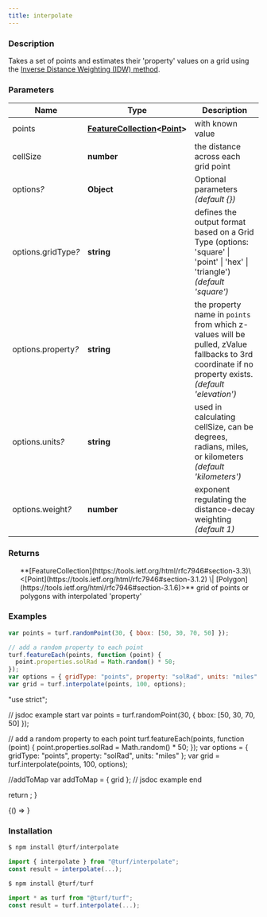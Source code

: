 ```yaml
---
title: interpolate
---
```



### Description

Takes a set of points and estimates their 'property' values on a grid using the [Inverse Distance Weighting (IDW) method](https://en.wikipedia.org/wiki/Inverse_distance_weighting).

### Parameters

| Name                     | Type                                                                                                                                  | Description                                                                                                                                         |
| ------------------------ | ------------------------------------------------------------------------------------------------------------------------------------- | --------------------------------------------------------------------------------------------------------------------------------------------------- |
| points                   | **[FeatureCollection](https://tools.ietf.org/html/rfc7946#section-3.3)\<[Point](https://tools.ietf.org/html/rfc7946#section-3.1.2)>** | with known value                                                                                                                                    |
| cellSize                 | **number**                                                                                                                            | the distance across each grid point                                                                                                                 |
| options<i>?</i>          | **Object**                                                                                                                            | Optional parameters _(default \{})_                                                                                                                 |
| options.gridType<i>?</i> | **string**                                                                                                                            | defines the output format based on a Grid Type (options: 'square' \| 'point' \| 'hex' \| 'triangle') _(default 'square')_                           |
| options.property<i>?</i> | **string**                                                                                                                            | the property name in `points` from which z-values will be pulled, zValue fallbacks to 3rd coordinate if no property exists. _(default 'elevation')_ |
| options.units<i>?</i>    | **string**                                                                                                                            | used in calculating cellSize, can be degrees, radians, miles, or kilometers _(default 'kilometers')_                                                |
| options.weight<i>?</i>   | **number**                                                                                                                            | exponent regulating the distance-decay weighting _(default 1)_                                                                                      |

### Returns

<ul>
  **[FeatureCollection](https://tools.ietf.org/html/rfc7946#section-3.3)\<[Point](https://tools.ietf.org/html/rfc7946#section-3.1.2) \| [Polygon](https://tools.ietf.org/html/rfc7946#section-3.1.6)>** grid of points or polygons with interpolated 'property'

</ul>

### Examples

```javascript
var points = turf.randomPoint(30, { bbox: [50, 30, 70, 50] });

// add a random property to each point
turf.featureEach(points, function (point) {
  point.properties.solRad = Math.random() * 50;
});
var options = { gridType: "points", property: "solRad", units: "miles" };
var grid = turf.interpolate(points, 100, options);
```

  "use strict";

  // jsdoc example start
  var points = turf.randomPoint(30, { bbox: [50, 30, 70, 50] });

  // add a random property to each point
  turf.featureEach(points, function (point) {
    point.properties.solRad = Math.random() * 50;
  });
  var options = { gridType: "points", property: "solRad", units: "miles" };
  var grid = turf.interpolate(points, 100, options);

  //addToMap
  var addToMap = { grid };
  // jsdoc example end

  return <ExampleMap addToMap={addToMap} />;
}

<BrowserOnly>{() => <Map0 />}</BrowserOnly>

### Installation

```javascript
$ npm install @turf/interpolate

import { interpolate } from "@turf/interpolate";
const result = interpolate(...);
```

```javascript
$ npm install @turf/turf

import * as turf from "@turf/turf";
const result = turf.interpolate(...);
```
